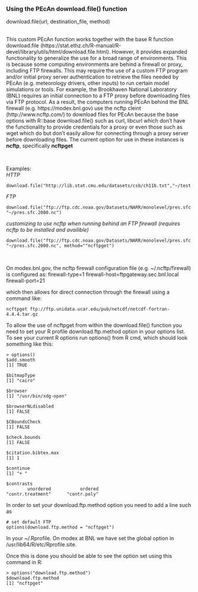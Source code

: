 ### Using the PEcAn download.file() function
download.file(url, destination_file, method) <br>
<br>

This custom PEcAn function works together with the base R function download.file (https://stat.ethz.ch/R-manual/R-devel/library/utils/html/download.file.html).  However, it provides expanded functionality to generalize the use for a broad range of environments.  This is because some computing environments are behind a firewall or proxy, including FTP firewalls. This may require the use of a custom FTP program and/or initial proxy server authentication to retrieve the files needed by PEcAn (e.g. meteorology drivers, other inputs) to run certain model simulations or tools.  For example, the Brookhaven National Laboratory (BNL) requires an initial connection to a FTP proxy before downloading files via FTP protocol. As a result, the computers running PEcAn behind the BNL firewall (e.g. https://modex.bnl.gov) use the ncftp cleint (http://www.ncftp.com/) to download files for PEcAn because the base options with R::base download.file() such as curl, libcurl which don't have the functionality to provide credentials for a proxy or even those such as wget which do but don't easily allow for connecting through a proxy server before downloading files. The current option for use in these instances is **ncftp**, specifically **ncftpget**

<br>

Examples: <br>
*HTTP* <br>
```
download.file("http://lib.stat.cmu.edu/datasets/csb/ch11b.txt","~/test.download.txt") 
``` 
*FTP*
```
download.file("ftp://ftp.cdc.noaa.gov/Datasets/NARR/monolevel/pres.sfc.2000.nc", "~/pres.sfc.2000.nc")
```
*customizing to use ncftp when running behind an FTP firewall (requires ncftp to be installed and availible)* <br>
```
download.file("ftp://ftp.cdc.noaa.gov/Datasets/NARR/monolevel/pres.sfc.2000.nc", "~/pres.sfc.2000.nc", method=""ncftpget")
```

<br>

On modex.bnl.gov, the ncftp firewall configuration file (e.g. ~/.ncftp/firewall) is configured as:
firewall-type=1
firewall-host=ftpgateway.sec.bnl.local
firewall-port=21

which then allows for direct connection through the firewall using a command like:

```
ncftpget ftp://ftp.unidata.ucar.edu/pub/netcdf/netcdf-fortran-4.4.4.tar.gz
```

To allow the use of ncftpget from within the download.file() function you need to set your R profile download.ftp.method option in your options list.  To see your current R options run options() from R cmd, which should look something like this:
```
> options()
$add.smooth
[1] TRUE

$bitmapType
[1] "cairo"

$browser
[1] "/usr/bin/xdg-open"

$browserNLdisabled
[1] FALSE

$CBoundsCheck
[1] FALSE

$check.bounds
[1] FALSE

$citation.bibtex.max
[1] 1

$continue
[1] "+ "

$contrasts
        unordered           ordered
"contr.treatment"      "contr.poly"
```

In order to set your download.ftp.method option you  need to add a line such as
```
# set default FTP
options(download.ftp.method = "ncftpget")
```

In your ~/.Rprofile.  On modex at BNL we have set the global option in /usr/lib64/R/etc/Rprofile.site.

Once this is done you should be able to see the option set using this command in R:
```
> options("download.ftp.method")
$download.ftp.method
[1] "ncftpget"
```




